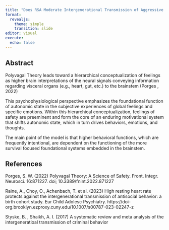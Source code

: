 ```yaml
---
title: "Does RSA Moderate Intergenerational Transmission of Aggressive Behavior? Replicating Raine, Choy, Auchenbach et. al (2023) "
format:
  revealjs:
    theme: simple
    transition: slide
editor: visual
execute:
  echo: false
---
```


## Abstract



Polyvagal Theory leads toward a hierarchical conceptualization
of feelings as higher brain interpretations of the neural signals
conveying information regarding visceral organs (e.g., heart,
gut, etc.) to the brainstem (Porges , 2022)

This psychophysiological perspective
emphasizes the foundational function of autonomic state in the
subjective experiences of global feelings and specific emotions.
Within this hierarchical conceptualization, feelings of safety are preeminent and form the core of an enduring motivational
system that shifts autonomic state, which in turn drives behaviors,
emotions, and thoughts.

The main point of the model is that higher behavioral
functions, which are frequently intentional, are dependent on the
functioning of the more survival focused foundational systems
embedded in the brainstem. 

## References

Porges, S. W. (2022) Polyvagal Theory: A Science of Safety. Front. Integr. Neurosci. 16:871227. doi; 10.3389/fnint.2022.871227

Raine, A., Choy, O., Achenbach, T. et al. (2023) High resting heart rate protects against the intergenerational transmission of antisocial behavior: a birth cohort study. Eur Child Adolesc Psychiatry. https://doi-org.brooklyn.ezproxy.cuny.edu/10.1007/s00787-023-02247-z

Styske, B. , Shaikh, A. I. (2017) A systematic review and meta analysis of the intergeneratioal transmission of criminal behavior


